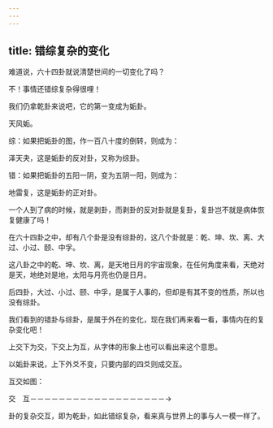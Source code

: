```yaml
---
---
---
```

title: 错综复杂的变化
---




难道说，六十四卦就说清楚世间的一切变化了吗？

不！事情还错综复杂得很哩！

我们仍拿乾卦来说吧，它的第一变成为姤卦。

天风姤。

综：如果把姤卦的图，作一百八十度的倒转，则成为：

泽天夬，这是姤卦的反对卦，又称为综卦。

错：如果把姤卦的五阳一阴，变为五阴一阳，则成为：

地雷复，这是姤卦的正对卦。

一个人到了病的时候，就是剥卦，而剥卦的反对卦就是复卦，复卦岂不就是病体恢复健康了吗！

在六十四卦之中，却有八个卦是没有综卦的，这八个卦就是：乾、坤、坎、离、大过、小过、颐、中孚。

这八卦之中的乾、坤、坎、离，是天地日月的宇宙现象，在任何角度来看，天绝对是天，地绝对是地，太阳与月亮也仍是日月。

后四卦，大过、小过、颐、中孚，是属于人事的，但却是有其不变的性质，所以也没有综卦。

我们看到的错卦与综卦，是属于外在的变化，现在我们再来看一看，事情内在的复杂变化吧！

上交下为交，下交上为互，从字体的形象上也可以看出来这个意思。

以姤卦来说，上下外爻不变，只要内部的四爻则成交互。

互交如图：

交　互－－－－－－－－－－－－－－－－－－－→

卦的复杂交互，即为乾卦，如此错综复杂，看来真与世界上的事与人一模一样了。